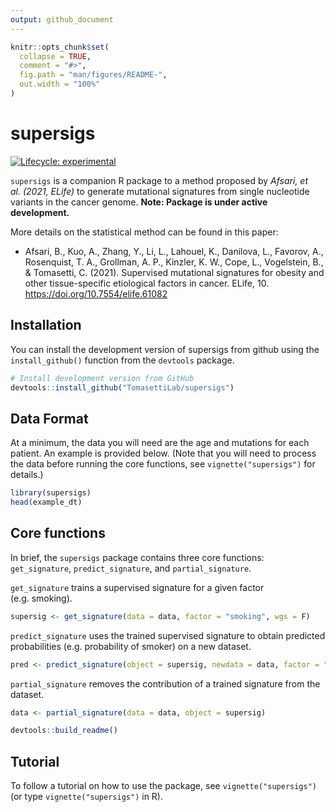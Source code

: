 ```yaml
---
output: github_document
---
```


<!-- README.md is generated from README.Rmd. Please edit that file -->

```r
knitr::opts_chunk$set(
  collapse = TRUE,
  comment = "#>",
  fig.path = "man/figures/README-",
  out.width = "100%"
)
```

# supersigs

<!-- badges: start -->
[![Lifecycle: experimental](https://img.shields.io/badge/lifecycle-experimental-blue.svg)](https://www.tidyverse.org/lifecycle/#experimental)
<!-- [![CRAN Status](https://www.r-pkg.org/badges/version/pkgdown)](https://cran.r-project.org/package=pkgdown) -->
<!-- [![R build status](https://github.com/r-lib/pkgdown/workflows/R-CMD-check/badge.svg)](https://github.com/r-lib/supersigs/actions) -->
<!-- [![Codecov test coverage](https://codecov.io/gh/r-lib/pkgdown/branch/master/graph/badge.svg)](https://codecov.io/gh/r-lib/supersigs?branch=master) -->
<!-- badges: end -->

`supersigs` is a companion R package to a method proposed by *Afsari, et al. (2021, ELife)* to generate mutational signatures from single nucleotide variants in the cancer genome. **Note: Package is under active development.**

More details on the statistical method can be found in this paper:

* Afsari, B., Kuo, A., Zhang, Y., Li, L., Lahouel, K., Danilova, L., Favorov, A., Rosenquist, T. A., Grollman, A. P., Kinzler, K. W., Cope, L., Vogelstein, B., & Tomasetti, C. (2021). Supervised mutational signatures for obesity and other tissue-specific etiological factors in cancer. ELife, 10. [https://doi.org/10.7554/elife.61082](https://doi.org/10.7554/eLife.61082)

## Installation

You can install the development version of supersigs from github using the `install_github()` function from the `devtools` package.

```r
# Install development version from GitHub
devtools::install_github("TomasettiLab/supersigs")
```

## Data Format

At a minimum, the data you will need are the age and mutations for each patient. An example is provided below.
(Note that you will need to process the data before running the core functions, see `vignette("supersigs")`
for details.)

```r
library(supersigs)
head(example_dt)
```

## Core functions

In brief, the `supersigs` package contains three core functions: `get_signature`, `predict_signature`, and `partial_signature`.

`get_signature` trains a supervised signature for a given factor (e.g. smoking).

```r
supersig <- get_signature(data = data, factor = "smoking", wgs = F)
```

`predict_signature` uses the trained supervised signature to obtain predicted probabilities (e.g. probability of smoker) on a new dataset.

```r
pred <- predict_signature(object = supersig, newdata = data, factor = "smoking")
```

`partial_signature` removes the contribution of a trained signature from the dataset.

```r
data <- partial_signature(data = data, object = supersig)
```

```r
devtools::build_readme()
```

## Tutorial

To follow a tutorial on how to use the package, see `vignette("supersigs")` (or type `vignette("supersigs")` in R).
